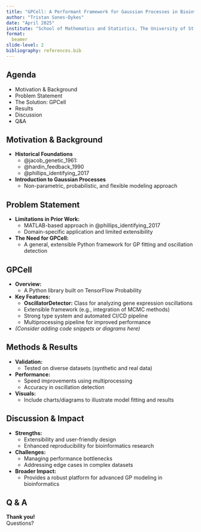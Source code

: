 ```yaml
---
title: "GPCell: A Performant Framework for Gaussian Processes in Bioinformatics"
author: "Tristan Sones-Dykes"
date: "April 2025"
institute: "School of Mathematics and Statistics, The University of St Andrews"
format:
  beamer
slide-level: 2
bibliography: references.bib
---
```


## Agenda

- Motivation & Background
- Problem Statement
- The Solution: GPCell
- Results
- Discussion
- Q&A

## Motivation & Background

- **Historical Foundations**
  - @jacob_genetic_1961: 
  - @hardin_feedback_1990
  - @phillips_identifying_2017
- **Introduction to Gaussian Processes**
  - Non-parametric, probabilistic, and flexible modeling approach

## Problem Statement

- **Limitations in Prior Work:**
  - MATLAB-based approach in @phillips_identifying_2017
  - Domain-specific application and limited extensibility
- **The Need for GPCell:**
  - A general, extensible Python framework for GP fitting and oscillation detection

## GPCell

- **Overview:**
  - A Python library built on TensorFlow Probability
- **Key Features:**
  - **OscillatorDetector:** Class for analyzing gene expression oscillations
  - Extensible framework (e.g., integration of MCMC methods)
  - Strong type system and automated CI/CD pipeline
  - Multiprocessing pipeline for improved performance
- *(Consider adding code snippets or diagrams here)*

## Methods & Results

- **Validation:**
  - Tested on diverse datasets (synthetic and real data)
- **Performance:**
  - Speed improvements using multiprocessing
  - Accuracy in oscillation detection
- **Visuals:**
  - Include charts/diagrams to illustrate model fitting and results

## Discussion & Impact

- **Strengths:**
  - Extensibility and user-friendly design
  - Enhanced reproducibility for bioinformatics research
- **Challenges:**
  - Managing performance bottlenecks
  - Addressing edge cases in complex datasets
- **Broader Impact:**
  - Provides a robust platform for advanced GP modeling in bioinformatics

## Q & A

**Thank you!**  
Questions?
